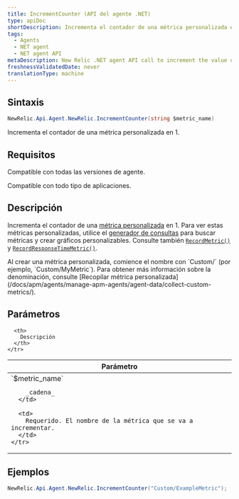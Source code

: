 ```yaml
---
title: IncrementCounter (API del agente .NET)
type: apiDoc
shortDescription: Incrementa el contador de una métrica personalizada en 1.
tags:
  - Agents
  - NET agent
  - NET agent API
metaDescription: New Relic .NET agent API call to increment the value of a custom metric.
freshnessValidatedDate: never
translationType: machine
---
```


## Sintaxis

```cs
NewRelic.Api.Agent.NewRelic.IncrementCounter(string $metric_name)
```

Incrementa el contador de una métrica personalizada en 1.

## Requisitos

Compatible con todas las versiones de agente.

Compatible con todo tipo de aplicaciones.

## Descripción

Incrementa el contador de una [métrica personalizada](/docs/agents/manage-apm-agents/agent-metrics/custom-metrics) en 1. Para ver estas métricas personalizadas, utilice el [generador de consultas](/docs/query-your-data/explore-query-data/query-builder/use-advanced-nrql-mode-specify-data) para buscar métricas y crear gráficos personalizables. Consulte también [`RecordMetric()`](/docs/agents/net-agent/net-agent-api/recordmetric-net-agent) y [`RecordResponseTimeMetric()`](/docs/agents/net-agent/net-agent-api/recordresponsetimemetric-net-agent).

<Callout variant="important">
  Al crear una métrica personalizada, comience el nombre con `Custom/` (por ejemplo, `Custom/MyMetric`). Para obtener más información sobre la denominación, consulte [Recopilar métrica personalizada](/docs/apm/agents/manage-apm-agents/agent-data/collect-custom-metrics/).
</Callout>

## Parámetros

<table>
  <thead>
    <tr>
      <th width="25%">
        Parámetro
      </th>

      <th>
        Descripción
      </th>
    </tr>
  </thead>

  <tbody>
    <tr>
      <td>
        `$metric_name`

        _cadena_
      </td>

      <td>
        Requerido. El nombre de la métrica que se va a incrementar.
      </td>
    </tr>
  </tbody>
</table>

## Ejemplos

```cs
NewRelic.Api.Agent.NewRelic.IncrementCounter("Custom/ExampleMetric");
```